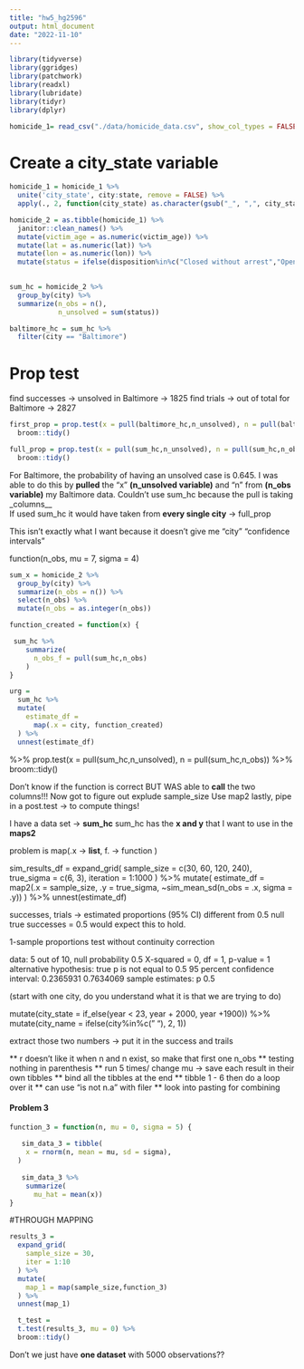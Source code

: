 ```yaml
---
title: "hw5_hg2596"
output: html_document
date: "2022-11-10"
---
```

```r

library(tidyverse)
library(ggridges)
library(patchwork)
library(readxl)
library(lubridate)
library(tidyr)
library(dplyr)
```

```r
homicide_1= read_csv("./data/homicide_data.csv", show_col_types = FALSE)
```

# Create a city_state variable 

```r
homicide_1 = homicide_1 %>%
  unite('city_state', city:state, remove = FALSE) %>% 
  apply(., 2, function(city_state) as.character(gsub("_", ",", city_state))) 
```


```r
homicide_2 = as.tibble(homicide_1) %>%
  janitor::clean_names() %>%
  mutate(victim_age = as.numeric(victim_age)) %>%
  mutate(lat = as.numeric(lat)) %>%
  mutate(lon = as.numeric(lon)) %>%
  mutate(status = ifelse(disposition%in%c("Closed without arrest","Open/No arrest"), 1, 0))
  
```

```r
sum_hc = homicide_2 %>%
  group_by(city) %>%
  summarize(n_obs = n(), 
            n_unsolved = sum(status)) 
```

```r
baltimore_hc = sum_hc %>% 
  filter(city == "Baltimore") 
```

# Prop test 

find successes -> unsolved in Baltimore -> 1825
find trials -> out of total for Baltimore -> 2827

```r
first_prop = prop.test(x = pull(baltimore_hc,n_unsolved), n = pull(baltimore_hc,n_obs)) %>%
  broom::tidy()
```

```r
full_prop = prop.test(x = pull(sum_hc,n_unsolved), n = pull(sum_hc,n_obs)) %>%
  broom::tidy()
```

For Baltimore, the probability of having an unsolved case is 0.645. 
I was able to do this by **pulled** the "x" **(n_unsolved variable)** and "n" from **(n_obs variable)** my Baltimore data. 
Couldn't use sum_hc because the pull is taking _columns__  
If used sum_hc it would have taken from **every single city** -> full_prop 

This isn't exactly what I want because it doesn't give me "city" "confidence intervals" 

function(n_obs, mu = 7, sigma = 4) 

```r
sum_x = homicide_2 %>%
  group_by(city) %>%
  summarize(n_obs = n()) %>% 
  select(n_obs) %>%
  mutate(n_obs = as.integer(n_obs))
```

```r
function_created = function(x) {

 sum_hc %>% 
    summarize(
      n_obs_f = pull(sum_hc,n_obs)
    )
}

```

```r
urg = 
  sum_hc %>%
  mutate(
    estimate_df = 
      map(.x = city, function_created)
  ) %>% 
  unnest(estimate_df)
```

%>%
  prop.test(x = pull(sum_hc,n_unsolved), n = pull(sum_hc,n_obs)) %>%
  broom::tidy()


Don't know if the function is correct BUT WAS able to **call** the two columns!!! 
Now got to figure out explude sample_size 
Use map2 
lastly, pipe in a post.test -> to compute things! 


I have a data set -> **sum_hc**
sum_hc has the **x and y** that I want to use in the **maps2** 

problem is map(.x -> **list**, f. -> function )


sim_results_df = 
  expand_grid(
    sample_size = c(30, 60, 120, 240),
    true_sigma = c(6, 3),
    iteration = 1:1000
  ) %>% 
  mutate(
    estimate_df = 
      map2(.x = sample_size, .y = true_sigma, ~sim_mean_sd(n_obs = .x, sigma = .y))
  ) %>% 
  unnest(estimate_df)


  
  
  
  
  
  


successes, trials -> estimated proportions (95% CI)
different from 0.5 
null true successes = 0.5 
would expect this to hold. 

1-sample proportions test without continuity correction

data:  5 out of 10, null probability 0.5
X-squared = 0, df = 1, p-value = 1
alternative hypothesis: true p is not equal to 0.5
95 percent confidence interval:
 0.2365931 0.7634069
sample estimates:
  p 
0.5 

(start with one city, do you understand what it is that we are trying to do)

 mutate(city_state = if_else(year < 23, year + 2000, year +1900)) %>%
 mutate(city_name = ifelse(city%in%c(" "), 2, 1))


extract those two numbers -> put it in the success and trails 

** r doesn't like it when n and n exist, so make that first one n_obs 
** testing nothing in parenthesis 
** run 5 times/ change mu -> save each result in their own tibbles 
** bind all the tibbles at the end 
** tibble 1 - 6 then do a loop over it 
** can use "is not n.a" with filer 
** look into pasting for combining 

#### Problem 3 

```r
function_3 = function(n, mu = 0, sigma = 5) {
  
   sim_data_3 = tibble(
    x = rnorm(n, mean = mu, sd = sigma),
  )
   
   sim_data_3 %>% 
    summarize(
      mu_hat = mean(x))
}
```

#THROUGH MAPPING 

```r
results_3 = 
  expand_grid(
    sample_size = 30, 
    iter = 1:10
  ) %>%
  mutate(
    map_1 = map(sample_size,function_3)
  ) %>%
  unnest(map_1)
```

```r
  t_test = 
  t.test(results_3, mu = 0) %>%
  broom::tidy()

```

Don't we just have **one dataset** with 5000 observations?? 